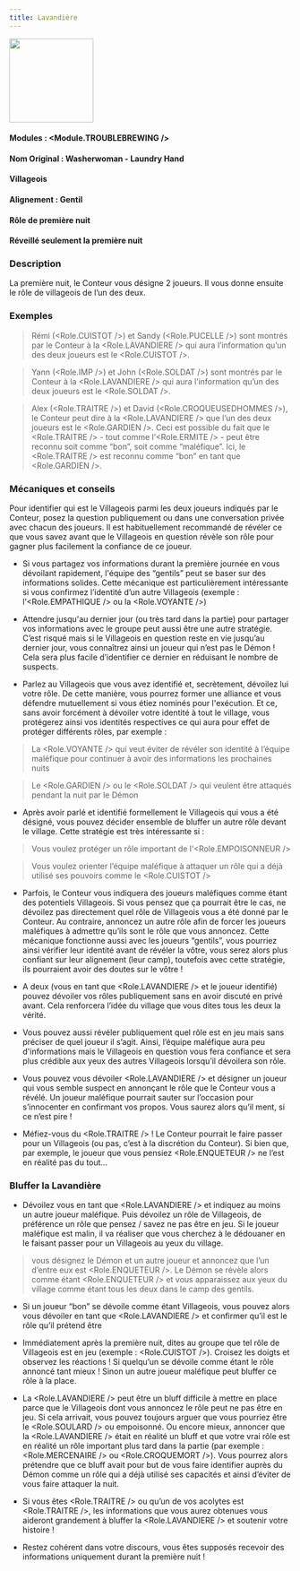 ```yaml
---
title: Lavandière
---
```



<img src='/img/blood-on-the-clocktower/roles/gouvernante.png' height='150' />

#### Modules : <Module.TROUBLEBREWING />
#### Nom Original : Washerwoman - Laundry Hand
#### Villageois
#### Alignement : Gentil
#### Rôle de première nuit
#### Réveillé seulement la première nuit


### Description
La première nuit, le Conteur vous désigne 2 joueurs. Il vous donne ensuite le rôle de villageois de l’un des deux.

### Exemples


> Rémi (<Role.CUISTOT />) et Sandy (<Role.PUCELLE />) sont montrés par le Conteur à la <Role.LAVANDIERE /> qui aura l’information qu’un des deux joueurs est le <Role.CUISTOT />.

> Yann (<Role.IMP />) et John (<Role.SOLDAT />) sont montrés par le Conteur à la <Role.LAVANDIERE />  qui aura l’information qu’un des deux joueurs est le <Role.SOLDAT />.

> Alex (<Role.TRAITRE />) et David (<Role.CROQUEUSEDHOMMES />), le Conteur peut dire à la <Role.LAVANDIERE /> que l’un des deux joueurs est le <Role.GARDIEN />. Ceci est possible du fait que le <Role.TRAITRE /> - tout comme l’<Role.ERMITE /> - peut être reconnu soit comme “bon”, soit comme “maléfique”. Ici, le <Role.TRAITRE /> est reconnu comme “bon” en tant que <Role.GARDIEN />.


### Mécaniques et conseils

Pour identifier qui est le Villageois parmi les deux joueurs indiqués par le Conteur, posez la question publiquement ou dans une conversation privée avec chacun des joueurs. Il est habituellement recommandé de révéler ce que vous savez avant que le Villageois en question révèle son rôle pour gagner plus facilement la confiance de ce joueur.

- Si vous partagez vos informations durant la première journée en vous dévoilant rapidement, l'équipe des “gentils” peut se baser sur des informations solides. Cette mécanique est particulièrement intéressante si vous confirmez l’identité d’un autre Villageois (exemple : l’<Role.EMPATHIQUE /> ou la <Role.VOYANTE />)

- Attendre jusqu'au dernier jour (ou très tard dans la partie) pour partager vos informations avec le groupe peut aussi être une autre stratégie. C’est risqué mais si le Villageois en question reste en vie jusqu’au dernier jour, vous connaîtrez ainsi un joueur qui n’est pas le Démon ! Cela sera plus facile d’identifier ce dernier en réduisant le nombre de suspects.

- Parlez au Villageois que vous avez identifié et, secrètement, dévoilez lui votre rôle. De cette manière, vous pourrez former une alliance et vous défendre mutuellement si vous étiez nominés pour l'exécution. Et ce, sans avoir forcément à dévoiler votre identité à tout le village, vous protégerez ainsi vos identités respectives ce qui aura pour effet de protéger différents rôles, par exemple :
> La <Role.VOYANTE /> qui veut éviter de révéler son identité à l’équipe maléfique pour continuer à avoir des informations les prochaines nuits

> Le <Role.GARDIEN /> ou le <Role.SOLDAT /> qui veulent être attaqués pendant la nuit par le Démon 

- Après avoir parlé et identifié formellement le Villageois qui vous a été désigné, vous pouvez décider ensemble de bluffer un autre rôle devant le village. Cette stratégie est très intéressante si :
> Vous voulez protéger un rôle important de l’<Role.EMPOISONNEUR /> 

> Vous voulez orienter l’équipe maléfique à attaquer un rôle qui a déjà utilisé ses pouvoirs comme le <Role.CUISTOT />

 - Parfois, le Conteur vous indiquera des joueurs maléfiques comme étant des potentiels Villageois. Si vous pensez que ça pourrait être le cas, ne dévoilez pas directement quel rôle de Villageois vous a été donné par le Conteur. Au contraire, annoncez un autre rôle afin de forcer les joueurs maléfiques à admettre qu’ils sont le rôle que vous annoncez. Cette mécanique fonctionne aussi avec les joueurs “gentils”, vous pourriez ainsi vérifier leur identité avant de révéler la vôtre, vous serez alors plus confiant sur leur alignement (leur camp), toutefois avec cette stratégie, ils pourraient avoir des doutes sur le vôtre !

- A deux (vous en tant que <Role.LAVANDIERE /> et le joueur identifié) pouvez dévoiler vos rôles publiquement sans en avoir discuté en privé avant. Cela renforcera l’idée du village que vous dites tous les deux la vérité.

-  Vous pouvez aussi révéler publiquement quel rôle est en jeu mais sans préciser de quel joueur il s’agit. Ainsi, l’équipe maléfique aura peu d'informations mais le Villageois en question vous fera confiance et sera plus crédible aux yeux des autres Villageois lorsqu’il dévoilera son rôle.

- Vous pouvez vous dévoiler <Role.LAVANDIERE /> et désigner un joueur qui vous semble suspect en annonçant le rôle que le Conteur vous a révélé. Un joueur maléfique pourrait sauter sur l’occasion pour s’innocenter en confirmant vos propos. Vous saurez alors qu’il ment, si ce n’est pire !

- Méfiez-vous du <Role.TRAITRE /> ! Le Conteur pourrait le faire passer pour un Villageois (ou pas, c’est à la discrétion du Conteur). Si bien que, par exemple, le joueur que vous pensiez <Role.ENQUETEUR /> ne l’est en réalité pas du tout...


### Bluffer la Lavandière
- Dévoilez vous en tant que <Role.LAVANDIERE /> et indiquez au moins un autre joueur maléfique. Puis dévoilez un rôle de Villageois, de préférence un rôle que pensez / savez ne pas être en jeu. Si le joueur maléfique est malin, il va réaliser que vous cherchez à le dédouaner en le faisant passer pour un Villageois au yeux du village.
> vous désignez le Démon et un autre joueur et annoncez que l’un d’entre eux est <Role.ENQUETEUR />. Le Démon se révèle alors comme étant <Role.ENQUETEUR /> et vous apparaissez aux yeux du village comme étant tous les deux dans le camp des gentils. 

- Si un joueur “bon” se dévoile comme étant Villageois, vous pouvez alors vous dévoiler en tant que <Role.LAVANDIERE /> et confirmer qu’il est le rôle qu’il prétend être

- Immédiatement après la première nuit, dites au groupe que tel rôle de Villageois est en jeu (exemple : <Role.CUISTOT />). Croisez les doigts et observez les réactions ! Si quelqu’un se dévoile comme étant le rôle annoncé tant mieux ! Sinon un autre joueur maléfique peut bluffer ce rôle à la place.

- La <Role.LAVANDIERE /> peut être un bluff difficile à mettre en place parce que le Villageois dont vous annoncez le rôle peut ne pas être en jeu. Si cela arrivait, vous pouvez toujours arguer que vous pourriez être le <Role.SOULARD /> ou empoisonné. Ou encore mieux, annoncer que la <Role.LAVANDIERE /> était en réalité un bluff et que votre vrai rôle est en réalité un rôle important plus tard dans la partie (par exemple : <Role.MERCENAIRE /> ou <Role.CROQUEMORT />). Vous pourrez alors prétendre que ce bluff avait pour but de vous faire identifier auprès du Démon comme un rôle qui a déjà utilisé ses capacités et ainsi d’éviter de vous faire attaquer la nuit.

- Si vous êtes <Role.TRAITRE /> ou qu’un de vos acolytes est <Role.TRAITRE />, les informations que vous aurez obtenues vous aideront grandement à bluffer la <Role.LAVANDIERE /> et soutenir votre histoire !

- Restez cohérent dans votre discours, vous êtes supposés recevoir des informations uniquement durant la première nuit !
